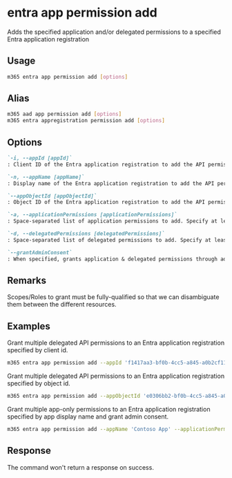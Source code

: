 
# entra app permission add

Adds the specified application and/or delegated permissions to a specified Entra application registration

## Usage

```sh
m365 entra app permission add [options]
```

## Alias

```sh
m365 aad app permission add [options]
m365 entra appregistration permission add [options]
```

## Options

```md definition-list
`-i, --appId [appId]`
: Client ID of the Entra application registration to add the API permissions to. Specify either `appId`, `appName` or `appObjectId`.

`-n, --appName [appName]`
: Display name of the Entra application registration to add the API permissions to. Specify either `appId`, `appName` or `appObjectId`.

`--appObjectId [appObjectId]`
: Object ID of the Entra application registration to add the API permissions to. Specify either `appId`, `appName` or `appObjectId`.

`-a, --applicationPermissions [applicationPermissions]`
: Space-separated list of application permissions to add. Specify at least `applicationPermissions` or `delegatedPermissions`.

`-d, --delegatedPermissions [delegatedPermissions]`
: Space-separated list of delegated permissions to add. Specify at least `applicationPermissions` or `delegatedPermissions`.

`--grantAdminConsent`
: When specified, grants application & delegated permissions through admin consent.
```

<Global />

## Remarks

Scopes/Roles to grant must be fully-qualified so that we can disambiguate them between the different resources.

## Examples

Grant multiple delegated API permissions to an Entra application registration specified by client id.

```sh
m365 entra app permission add --appId 'f1417aa3-bf0b-4cc5-a845-a0b2cf11f690' --delegatedPermissions 'https://management.azure.com/user_impersonation https://service.flow.microsoft.com/Flows.Read.All https://graph.microsoft.com/Agreement.Read.All'
```

Grant multiple delegated API permissions to an Entra application registration specified by object id.

```sh
m365 entra app permission add --appObjectId 'e0306bb2-bf0b-4cc5-a845-a0b2cf11f690' --delegatedPermissions 'https://management.azure.com/user_impersonation https://service.flow.microsoft.com/Flows.Read.All https://graph.microsoft.com/Agreement.Read.All'
```

Grant multiple app-only permissions to an Entra application registration specified by app display name and grant admin consent.

```sh
m365 entra app permission add --appName 'Contoso App' --applicationPermissions 'https://graph.microsoft.com/Sites.FullControl.All https://microsoft.sharepoint-df.com/Sites.FullControl.All' --grantAdminConsent
```

## Response

The command won't return a response on success.
